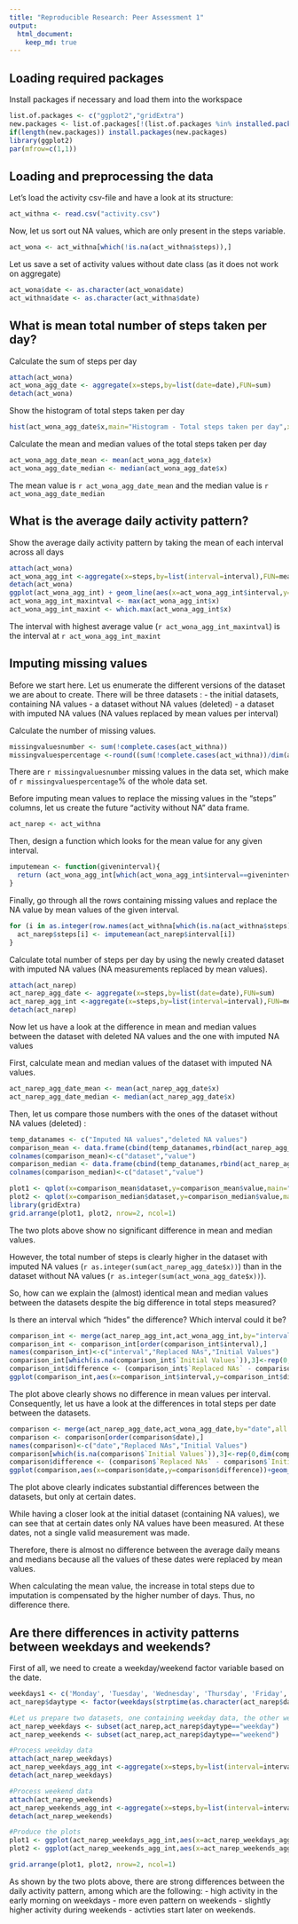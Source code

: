 ```yaml
---
title: "Reproducible Research: Peer Assessment 1"
output: 
  html_document:
    keep_md: true
---
```


## Loading required packages
Install packages if necessary and load them into the workspace
```r
list.of.packages <- c("ggplot2","gridExtra")
new.packages <- list.of.packages[!(list.of.packages %in% installed.packages()[,"Package"])]
if(length(new.packages)) install.packages(new.packages)
library(ggplot2)
par(mfrow=c(1,1))
```


## Loading and preprocessing the data
Let's load the activity csv-file and have a look at its structure:

```r
act_withna <- read.csv("activity.csv")
```

Now, let us sort out NA values, which are only present in the steps variable.

```r
act_wona <- act_withna[which(!is.na(act_withna$steps)),]
```

Let us save a set of activity values without date class (as it does not work on aggregate)
```r
act_wona$date <- as.character(act_wona$date)
act_withna$date <- as.character(act_withna$date)
```


## What is mean total number of steps taken per day?

Calculate the sum of steps per day

```r
attach(act_wona)
act_wona_agg_date <- aggregate(x=steps,by=list(date=date),FUN=sum)
detach(act_wona)
```

Show the histogram of total steps taken per day

```r
hist(act_wona_agg_date$x,main="Histogram - Total steps taken per day",xlab= "Steps taken per day", ylab="Frequency")
```

Calculate the mean and median values of the total steps taken per day

```r
act_wona_agg_date_mean <- mean(act_wona_agg_date$x)
act_wona_agg_date_median <- median(act_wona_agg_date$x)
```

The mean value is `r act_wona_agg_date_mean` and the median value is `r act_wona_agg_date_median`

## What is the average daily activity pattern?

Show the average daily activity pattern by taking the mean of each interval across all days

```r
attach(act_wona)
act_wona_agg_int <-aggregate(x=steps,by=list(interval=interval),FUN=mean)
detach(act_wona)
ggplot(act_wona_agg_int) + geom_line(aes(x=act_wona_agg_int$interval,y=act_wona_agg_int$x)) + scale_x_continuous(limits=c(0,2355),breaks=c(0,0600,1200,1800,2355),labels=c("12 am","6 am","12 pm","6 pm","11.55 pm")) + labs(x="Average steps per interval",y="Intervals")
act_wona_agg_int_maxintval <- max(act_wona_agg_int$x)
act_wona_agg_int_maxint <- which.max(act_wona_agg_int$x)
```

The interval with highest average value (`r act_wona_agg_int_maxintval`) is the interval at `r act_wona_agg_int_maxint`

## Imputing missing values

Before we start here. Let us enumerate the different versions of the dataset we are about to create. There will be three datasets :
- the initial datasets, containing NA values
- a dataset without NA values (deleted)
- a dataset with imputed NA values (NA values replaced by mean values per interval)

Calculate the number of missing values.

```r
missingvaluesnumber <- sum(!complete.cases(act_withna))
missingvaluespercentage <-round((sum(!complete.cases(act_withna))/dim(act_withna)[1])*100,2)
```

There are `r missingvaluesnumber` missing values in the data set, which make of `r missingvaluespercentage`% of the whole data set.

Before imputing mean values to replace the missing values in the "steps" columns, let us create the future "activity without NA" data frame.

```r
act_narep <- act_withna
```

Then, design a function which looks for the mean value for any given interval.

```r
imputemean <- function(giveninterval){
  return (act_wona_agg_int[which(act_wona_agg_int$interval==giveninterval),]$x)
}
```

Finally, go through all the rows containing missing values and replace the NA value by mean values of the given interval. 

```r
for (i in as.integer(row.names(act_withna[which(is.na(act_withna$steps)==TRUE),]))) {
  act_narep$steps[i] <- imputemean(act_narep$interval[i])
}
```

Calculate total number of steps per day by using the newly created dataset with imputed NA values (NA measurements replaced by mean values).

```r
attach(act_narep)
act_narep_agg_date <- aggregate(x=steps,by=list(date=date),FUN=sum)
act_narep_agg_int <-aggregate(x=steps,by=list(interval=interval),FUN=mean) #this is for further use
detach(act_narep)
```

Now let us have a look at the difference in mean and median values between the dataset with deleted NA values and the one with imputed NA values

First, calculate mean and median values of the dataset with imputed NA values.

```r
act_narep_agg_date_mean <- mean(act_narep_agg_date$x)
act_narep_agg_date_median <- median(act_narep_agg_date$x)
```

Then, let us compare those numbers with the ones of the dataset without NA values (deleted) :

```r
temp_datanames <- c("Imputed NA values","deleted NA values")
comparison_mean <- data.frame(cbind(temp_datanames,rbind(act_narep_agg_date_mean,act_wona_agg_date_mean)))
colnames(comparison_mean)<-c("dataset","value")
comparison_median <- data.frame(cbind(temp_datanames,rbind(act_narep_agg_date_median,act_wona_agg_date_median)))
colnames(comparison_median)<-c("dataset","value")

plot1 <- qplot(x=comparison_mean$dataset,y=comparison_mean$value,main="Difference between daily mean values",xlab="daily mean",ylab="dataset")+theme(panel.background = element_rect(fill = '#ccffff', colour = '#3399ff'))
plot2 <- qplot(x=comparison_median$dataset,y=comparison_median$value,main="Difference between daily median values",xlab="daily median",ylab="dataset")+theme(panel.background = element_rect(fill = '#ffffcc', colour = '#cc9900'))
library(gridExtra)
grid.arrange(plot1, plot2, nrow=2, ncol=1)
```

The two plots above show no significant difference in mean and median values.

However, the total number of steps is clearly higher in the dataset with imputed NA values (`r as.integer(sum(act_narep_agg_date$x))`) than in the dataset without NA values (`r as.integer(sum(act_wona_agg_date$x))`).

So, how can we explain the (almost) identical mean and median values between the datasets despite the big difference in total steps measured?

Is there an interval which "hides" the difference? Which interval could it be?

```r
comparison_int <- merge(act_narep_agg_int,act_wona_agg_int,by="interval",all = T)
comparison_int <- comparison_int[order(comparison_int$interval),]
names(comparison_int)<-c("interval","Replaced NAs","Initial Values")
comparison_int[which(is.na(comparison_int$`Initial Values`)),3]<-rep(0,dim(comparison_int[which(is.na(comparison_int$`Initial Values`)),])[1])
comparison_int$difference <- (comparison_int$`Replaced NAs` - comparison_int$`Initial Values`)
ggplot(comparison_int,aes(x=comparison_int$interval,y=comparison_int$difference))+geom_line(stat="identity",position="stack",colour="#66ccff")+labs(x = "Intervals", y = "Difference in mean steps per interval",title="Difference between initial dataset and the one with imputed NA values")+scale_x_continuous(limits = c(0,2355),breaks=c(0,0600,1200,1800,2355),labels =c("12 am","6 am","12 pm","6 pm","11.55 pm"))
```

The plot above clearly shows no difference in mean values per interval. Consequently, let us have a look at the differences in total steps per date between the datasets.

```r
comparison <- merge(act_narep_agg_date,act_wona_agg_date,by="date",all = T)
comparison <- comparison[order(comparison$date),]
names(comparison)<-c("date","Replaced NAs","Initial Values")
comparison[which(is.na(comparison$`Initial Values`)),3]<-rep(0,dim(comparison[which(is.na(comparison$`Initial Values`)),])[1])
comparison$difference <- (comparison$`Replaced NAs` - comparison$`Initial Values`)
ggplot(comparison,aes(x=comparison$date,y=comparison$difference))+geom_bar(stat="identity",position="stack",fill="#66ccff")+labs(x = "Dates", y = "Difference in total steps",title="Difference between initial dataset and the one with imputed NA values")+theme(axis.text.x=element_blank())
```

The plot above clearly indicates substantial differences between the datasets, but only at certain dates.

While having a closer look at the initial dataset (containing NA values), we can see that at certain dates only NA values have been measured. At these dates, not a single valid measurement was made.

Therefore, there is almost no difference between the average daily means and medians because all the values of these dates were replaced by mean values.

When calculating the mean value, the increase in total steps due to imputation is compensated by the higher number of days. Thus, no difference there.

## Are there differences in activity patterns between weekdays and weekends?

First of all, we need to create a weekday/weekend factor variable based on the date. 

```r
weekdays1 <- c('Monday', 'Tuesday', 'Wednesday', 'Thursday', 'Friday','Lundi', 'Mardi', 'Mercredi', 'Jeudi', 'Vendredi','lundi', 'mardi', 'mercredi', 'jeudi', 'vendredi')
act_narep$daytype <- factor(weekdays(strptime(as.character(act_narep$date),"%Y-%m-%d")) %in% weekdays1,levels=c(FALSE, TRUE), labels=c('weekend', 'weekday'))

#Let us prepare two datasets, one containing weekday data, the other weekend data 
act_narep_weekdays <- subset(act_narep,act_narep$daytype=="weekday")
act_narep_weekends <- subset(act_narep,act_narep$daytype=="weekend")

#Process weekday data
attach(act_narep_weekdays)
act_narep_weekdays_agg_int <-aggregate(x=steps,by=list(interval=interval),FUN=mean) #this is for further use
detach(act_narep_weekdays)

#Process weekend data
attach(act_narep_weekends)
act_narep_weekends_agg_int <-aggregate(x=steps,by=list(interval=interval),FUN=mean) #this is for further use
detach(act_narep_weekends)

#Produce the plots
plot1 <- ggplot(act_narep_weekdays_agg_int,aes(x=act_narep_weekdays_agg_int$interval,y=act_narep_weekdays_agg_int$x))+geom_line(stat="identity",position="stack",colour="#66ccff")+labs(x = "Intervals", y = "Mean steps per interval",title="Mean steps per interval on weekdays")+scale_x_continuous(limits = c(0,2355),breaks=c(0,0600,1200,1800,2355),labels =c("12 am","6 am","12 pm","6 pm","11.55 pm"))+ylim(c(min(act_narep_weekdays_agg_int$x),max(act_narep_weekdays_agg_int$x)))+geom_hline(yintercept = mean(act_narep_weekdays_agg_int$x),colour="blue")
plot2 <- ggplot(act_narep_weekends_agg_int,aes(x=act_narep_weekends_agg_int$interval,y=act_narep_weekends_agg_int$x))+geom_line(stat="identity",position="stack",colour="#66ccff")+labs(x = "Intervals", y = "Mean steps per interval",title="Mean steps per interval on weekends")+scale_x_continuous(limits = c(0,2355),breaks=c(0,0600,1200,1800,2355),labels =c("12 am","6 am","12 pm","6 pm","11.55 pm"))+ylim(c(min(act_narep_weekdays_agg_int$x),max(act_narep_weekdays_agg_int$x)))+geom_hline(yintercept = mean(act_narep_weekends_agg_int$x),colour="blue")

grid.arrange(plot1, plot2, nrow=2, ncol=1)
```

As shown by the two plots above, there are strong differences between the daily activity pattern, among which are the following:
- high activity in the early morning on weekdays
- more even pattern on weekends
- slightly higher activity during weekends
- activties start later on weekends.